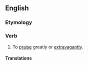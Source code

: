 ==English==

===Etymology===
{{prefix|be|praise|lang=en}}

===Verb===
{{en-verb|beprais}}

# {{lb|en|transitive}} To [[praise]] greatly or [[extravagant]]ly.

====Translations====
{{trans-top|to praise greatly or extravagantly}}
{{trans-mid}}
{{trans-bottom}}